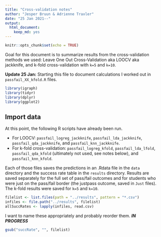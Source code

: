 ```yaml
---
title: "Cross-validation notes"
author: "Jesper Bruun & Adrienne Traxler"
date: "25 Jan 2021--"
output: 
  html_document: 
    keep_md: yes
---
```


```r
knitr::opts_chunk$set(echo = TRUE)
```

Goal for this document is to summarize results from the cross-validation methods we used: Leave One Out Cross-Validation aka LOOCV aka jackknife, and k-fold cross-validation with `k=5` and `k=10`.

**Update 25 Jan:** Starting this file to document calculations I worked out in `passfail_XX_kfold.R` files. 

```r
library(igraph)
library(tidyr)
library(dplyr)
library(ggplot2)
```

## Import data

At this point, the following R scripts have already been run. 

* For LOOCV: `passfail_logreg_jackknife`, `passfail_lda_jackknife`, `passfail_qda_jackknife`, and `passfail_knn_jackknife`. 
* For k-fold cross-validation: `passfail_logreg_kfold`, `passfail_lda_lfold`, `passfail_qda_kfold` (ultimately not used, see notes below), and `passfail_knn_kfold`. 

Each of those files saves the predictions in an .Rdata file in the `data` directory and the success rate table in the `results` directory. Results are saved separately for the full set of pass/fail outcomes and for students who were just on the pass/fail border (the justpass outcome, saved in `Just` files). The k-fold results were saved for `k=5` and `k=10`. 

```r
filelist <- list.files(path = "../results", pattern = "*.csv")
infiles <- file.path("../results", filelist)
allSuccRates <- lapply(infiles, read.csv)
```

I want to name these appropriately and probably reorder them. ***IN PROGRESS***

```r
gsub("succRate", "", filelist)
```


